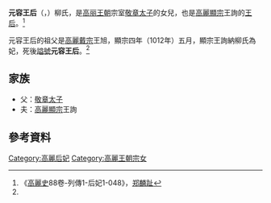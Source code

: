 '''元容王后'''（{{lang|ko|원용왕후}}，{{bd|?||?|catIdx=Y}}）柳氏，是[[高丽王朝|高丽王朝]]宗室[[敬章太子|敬章太子]]的女兒，也是[[高麗顯宗|高麗顯宗]]王詢的[[王后|王后]]。<ref name= "gls">《[[高麗史|高麗史]]88卷-列傳1-后妃1-048》，[[郑麟趾|郑麟趾]]</ref>

元容王后的祖父是[[高麗戴宗|高麗戴宗]]王旭，顯宗四年（1012年）五月，顯宗王詢納柳氏為妃，死後[[謚號|謚號]]'''元容王后'''。<ref name= "gls" />

== 家族 ==
* 父：[[敬章太子|敬章太子]]
* 夫：[[高麗顯宗|高麗顯宗]]王詢

== 參考資料 ==
<div class="references-small">
<references></references>
</div>

{{高麗王后}}

[[Category:高麗后妃|Category:高麗后妃]]
[[Category:高麗王朝宗女|Category:高麗王朝宗女]]
